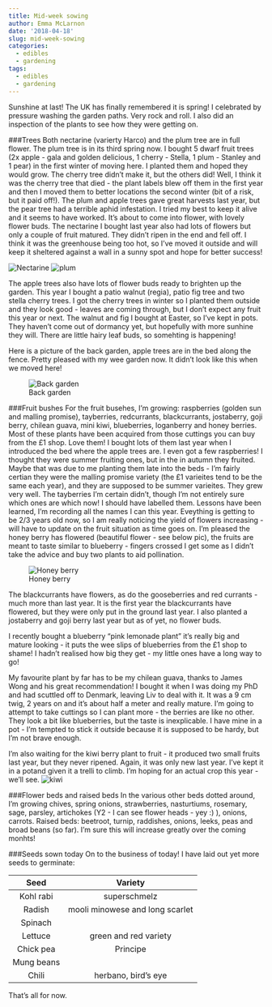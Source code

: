```yaml
---
title: Mid-week sowing
author: Emma McLarnon
date: '2018-04-18'
slug: mid-week-sowing
categories:
  - edibles
  - gardening
tags:
  - edibles
  - gardening
---
```


Sunshine at last!  The UK has finally remembered it is spring!  I celebrated by pressure washing the garden paths.  Very rock and roll.  I also did an inspection of the plants to see how they were getting on.  

###Trees
Both nectarine (varierty Harco) and the plum tree are in full flower.  The plum tree is in its third spring now.  I  bought 5 dwarf fruit trees (2x apple - gala and golden delicious, 1 cherry - Stella, 1 plum - Stanley and 1 pear) in the first winter of moving here.  I planted them and hoped they would grow.  The cherry tree didn't make it, but the others did!  Well, I think it was the cherry tree that died - the plant labels blew off them in the first year and then I moved them to better locations the second winter (bit of a risk, but it paid off!).  The plum and apple trees gave great harvests last year, but the pear tree had a terrible aphid infestation.  I tried my best to keep it alive and it seems to have worked.  It's about to come into flower, with lovely flower buds.  The nectarine I bought last year also had lots of flowers but only a couple of fruit matured.  They didn't ripen in the end and fell off.  I think it was the greenhouse being too hot, so I've moved it outside and will keep it sheltered against a wall in a sunny spot and hope for better success!  

![Nectarine](/images/nec.jpg)  ![plum](/images/plum.jpg)

The apple trees also have lots of flower buds ready to brighten up the garden. This year I bought a patio walnut (regia), patio fig tree and two stella cherry trees.  I got the cherry trees in winter so I planted them outside and they look good - leaves are coming through, but I don't expect any fruit this year or next.  The walnut and fig I bought at Easter, so I've kept in pots.  They haven't come out of dormancy yet, but hopefully with more sunhine they will.  There are little hairy leaf buds, so somehting is happening! 

Here is a picture of the back garden, apple trees are in the bed along the fence.  Pretty pleased with my wee garden now.  It didn't look like this when we moved here!

![Back garden](/images/back.jpg)

###Fruit bushes
For the fruit busehes, I'm growing: raspberries (golden sun and malling promise), tayberries, redcurrants, blackcurrants, jostaberry, goji berry, chilean guava, mini kiwi, blueberries, loganberry and honey berries.  Most of these plants have been acquired from those cuttings you can buy from the £1 shop.  Love them!  I bought lots of them last year when I introduced the bed where the apple trees are.  I even got a few raspberries!  I thought they were summer fruiting ones, but in the in autumn they fruited.  Maybe that was due to me planting them late into the beds - I'm fairly certian they were the malling promise variety (the £1 varieites tend to be the same each year), and they are supposed to be summer varieites.  They grew very well.  The tayberries I'm certain didn't, though I'm not entirely sure which ones are which now!  I should have labelled them.  Lessons have been learned, I'm recording all the names I can this year.  Eveything is getting to be 2/3 years old now, so I am really noticing the yield of flowers increasing - will have to update on the fruit situation as time goes on.  I'm pleased the honey berry has flowered (beautiful flower - see below pic), the fruits are meant to taste similar to blueberry - fingers crossed I get some as I didn't take the advice and buy two plants to aid pollination.

![Honey berry](/images/honeyberry.jpg)

The blackcurrants have flowers, as do the gooseberries and red currants - much more than last year.  It is the first year the blackcurrants have flowered, but they were only put in the ground last year.  I also planted a jostaberry and goji berry last year but as of yet, no flower buds.  

I recently bought a blueberry "pink lemonade plant" it's really big and mature looking - it puts the wee slips of blueberries from the £1 shop to shame! I hadn't realised how big they get - my little ones have a long way to go!  

My favourite plant by far has to be my chilean guava, thanks to James Wong and his great recommendation!  I bought it when I was doing my PhD and had scuttled off to Denmark, leaving Liv to deal with it.  It was a 9 cm twig, 2 years on and it's about half a meter and really mature.  I'm going to attempt to take cuttings so I can plant more - the berries are like no other.  They look a bit like blueberries, but the taste is inexplicable.  I have mine in a pot - I'm tempted to stick it outside because it is supposed to be hardy, but I'm not brave enough.  

I'm also waiting for the kiwi berry plant to fruit - it produced two small fruits last year, but they never ripened.  Again, it was only new last year.  I've kept it in a potand given it a trelli to climb.  I'm hoping for an actual crop this year - we'll see.
![kiwi](/images/kiwi.jpg)


###Flower beds and raised beds
In the various other beds dotted around, I'm growing chives, spring onions, strawberries, nasturtiums, rosemary, sage, parsley, artichokes (Y2 - I can see flower heads - yey :) ), onions, carrots.  Raised beds: beetroot, turnip, raddishes, onions, leeks, peas and broad beans (so far).  I'm sure this will increase greatly over the coming monhts!

###Seeds sown today
On to the business of today!  I have laid out yet more seeds to germinate: 

| Seed | Variety |
| :--: | :------:|
|Kohl rabi | superschmelz|
|Radish| mooli minowese and long scarlet|
|Spinach||
|Lettuce| green and red variety|
|Chick pea| Principe|
|Mung beans||
|Chili| herbano, bird's eye|

That's all for now.  

